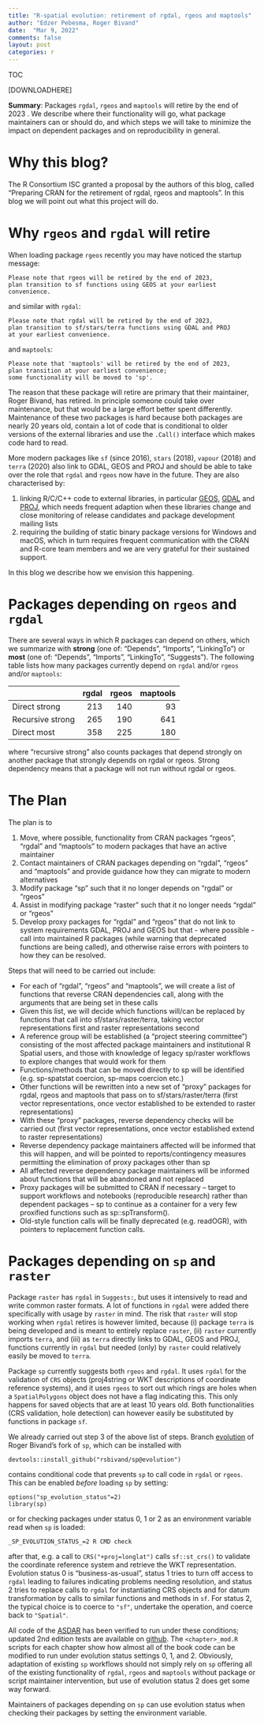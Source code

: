 ```yaml
---
title: "R-spatial evolution: retirement of rgdal, rgeos and maptools"
author: "Edzer Pebesma, Roger Bivand"
date:  "Mar 9, 2022"
comments: false
layout: post
categories: r
---
```



TOC

[DOWNLOADHERE]

**Summary**:
Packages `rgdal`, `rgeos` and `maptools` will retire by the end of 2023 . 
We describe where their functionality will go, what package
maintainers can or should do, and which steps we will take to
minimize the impact on dependent packages and on reproducibility
in general.

# Why this blog?

The R Consortium ISC granted a proposal by the authors of this
blog, called "Preparing CRAN for the retirement of rgdal, rgeos and
maptools". In this blog we will point out what this project will do.

# Why `rgeos` and `rgdal` will retire

When loading package `rgeos` recently you may have noticed the startup message:
```
Please note that rgeos will be retired by the end of 2023,
plan transition to sf functions using GEOS at your earliest convenience.
```
and similar with `rgdal`:
```
Please note that rgdal will be retired by the end of 2023,
plan transition to sf/stars/terra functions using GDAL and PROJ
at your earliest convenience.
```
and `maptools`:
```
Please note that 'maptools' will be retired by the end of 2023,
plan transition at your earliest convenience;
some functionality will be moved to 'sp'.

```
The reason that these package will retire are primary that their
maintainer, Roger Bivand, has retired. In principle someone could
take over maintenance, but that would be a large effort better
spent differently. Maintenance of these two packages is hard
because both packages are nearly 20 years old, contain a lot of code
that is conditional to older versions of the external libraries and
use the `.Call()` interface which makes code hard to read.


More modern packages like `sf` (since 2016), `stars` (2018), `vapour` (2018) and
`terra` (2020) also link to GDAL, GEOS and PROJ and should be able to
take over the role that `rgdal` and `rgeos` now have in the future. They 
are also characterised by:

1. linking R/C/C++ code to external libraries, in particular
[GEOS](https://trac.osgeo.org/geos), [GDAL](https://gdal.org/) and
[PROJ](https://proj.org/), which needs frequent adaption when these
libraries change and close monitoring of release candidates and package
development mailing lists
2. requiring the building of static binary package versions for Windows 
and macOS, which in turn requires frequent communication with the CRAN 
and R-core team members and we are very grateful for their sustained support.

In this blog we describe how we envision this happening.

# Packages depending on `rgeos` and `rgdal`

There are several ways in which R packages can depend on others,
which we summarize with **strong** (one of: "Depends", "Imports",
"LinkingTo") or **most** (one of: "Depends", "Imports", "LinkingTo",
"Suggests"). The following table lists how many packages currently
depend on `rgdal` and/or `rgeos` and/or `maptools`:


|                        | rgdal|  rgeos|maptools|
|------------------------|-----:|------:|-------:|
|Direct  strong          |  213 |   140 |      93|
|Recursive  strong       |  265 |   190 |     641|
|Direct  most            |  358 |   225 |     180|



where "recursive strong" also counts packages that depend strongly
on another package that strongly depends on rgdal or rgeos. Strong
dependency means that a package will not run without rgdal or rgeos.

# The Plan

The plan is to

1. Move, where possible, functionality from CRAN packages “rgeos”, “rgdal” and “maptools” to modern packages that have an active maintainer
2. Contact maintainers of CRAN packages depending on “rgdal”, “rgeos” and “maptools” and provide guidance how they can migrate to modern alternatives
3. Modify package “sp” such that it no longer depends on “rgdal” or “rgeos”
4. Assist in modifying package “raster” such that it no longer needs “rgdal” or “rgeos”
5. Develop proxy packages for “rgdal” and “rgeos” that do not link to system requirements GDAL, PROJ and GEOS but that - where possible - call into maintained R packages (while warning that deprecated functions are being called), and otherwise raise errors with pointers to how they can be resolved.

Steps that will need to be carried out include:

* For each of “rgdal”, “rgeos” and “maptools”, we will create a list of functions that reverse CRAN dependencies call, along with the arguments that are being set in these calls
* Given this list, we will decide which functions will/can be replaced by functions that call into sf/stars/raster/terra, taking vector representations first and raster representations second
* A reference group will be established (a “project steering committee”) consisting of the most affected package maintainers and institutional R Spatial users, and those with knowledge of legacy sp/raster workflows to explore changes that would work for them 
* Functions/methods that can be moved directly to sp will be identified (e.g. sp-spatstat coercion, sp-maps coercion etc.)
* Other functions will be rewritten into a new set of “proxy” packages for rgdal, rgeos and maptools that pass on to sf/stars/raster/terra (first vector representations, once vector established to be extended to raster representations)
* With these “proxy” packages, reverse dependency checks will be carried out (first vector representations, once vector established extend to raster representations)
* Reverse dependency package maintainers affected will be informed that this will happen, and will be pointed to reports/contingency measures permitting the elimination of proxy packages other than sp
* All affected reverse dependency package maintainers will be informed about functions that will be abandoned and not replaced
* Proxy packages will be submitted to CRAN if necessary – target to support workflows and notebooks (reproducible research) rather than dependent packages – sp to continue as a container for a very few proxified functions such as sp::spTransform().
* Old-style function calls will be finally deprecated (e.g. readOGR), with pointers to replacement function calls.

# Packages depending on `sp` and `raster`

Package `raster` has `rgdal` in `Suggests:`, but uses it intensively to read and write common raster formats. A lot of functions in `rgdal` were added there specifically with usage by `raster` in mind. The risk that `raster` will stop working when `rgdal` retires is however limited, because (i) package `terra` is being developed and is meant to entirely replace `raster`, (ii) `raster` currently imports `terra`, and (iii) as `terra` directly links to GDAL, GEOS and PROJ, functions currently in `rgdal` but needed (only) by `raster` could relatively easily be moved to `terra`.

Package `sp` currently suggests both `rgeos` and `rgdal`. It uses `rgdal` for the validation of `CRS` objects (proj4string or WKT descriptions of coordinate reference systems), and it uses `rgeos` to sort out which rings are holes when a `SpatialPolygons` object does not have a flag indicating this. This only happens for saved objects that are at least 10 years old. Both functionalities (CRS validation, hole detection) can however easily be substituted by functions in package `sf`. 

We already carried out step 3 of the above list of steps. Branch [evolution](https://github.com/rsbivand/sp/tree/evolution) of Roger Bivand's fork of `sp`, which can be installed with
```
devtools::install_github("rsbivand/sp@evolution")
```
contains conditional code that prevents `sp` to call code in `rgdal` or `rgeos`. This can be enabled *before* loading `sp` by setting:
```
options("sp_evolution_status"=2)
library(sp)
```
or for checking packages under status 0, 1 or 2 as an environment variable read when `sp` is loaded:
```
_SP_EVOLUTION_STATUS_=2 R CMD check
```
after that, e.g. a call to `CRS("+proj=longlat")` calls `sf::st_crs()` to validate the coordinate reference system and retrieve the WKT representation. Evolution status 0 is "business-as-usual", status 1 tries to turn off access to `rgdal` leading to failures indicating problems needing resolution, and status 2 tries to replace calls to `rgdal` for instantiating CRS objects and for datum transformation by calls to similar functions and methods in `sf`. For status 2, the typical choice is to coerce to `"sf"`, undertake the operation, and coerce back to `"Spatial"`.

All code of the [ASDAR](https://asdar-book.org/) has been verified to run under these conditions; updated 2nd edition tests are available on [github](https://github.com/rsbivand/sf_asdar2ed). The `<chapter>_mod.R` scripts for each chapter show how almost all of the book code can be modified to run under evolution status settings 0, 1, and 2. Obviously, adaptation of existing `sp` workflows should not simply rely on `sp` offering all of the existing functionality of `rgdal`, `rgeos` and `maptools` without package or script maintainer intervention, but use of evolution status 2 does get some way forward.

Maintainers of packages depending on `sp` can use evolution status when checking their packages by setting the environment variable.
